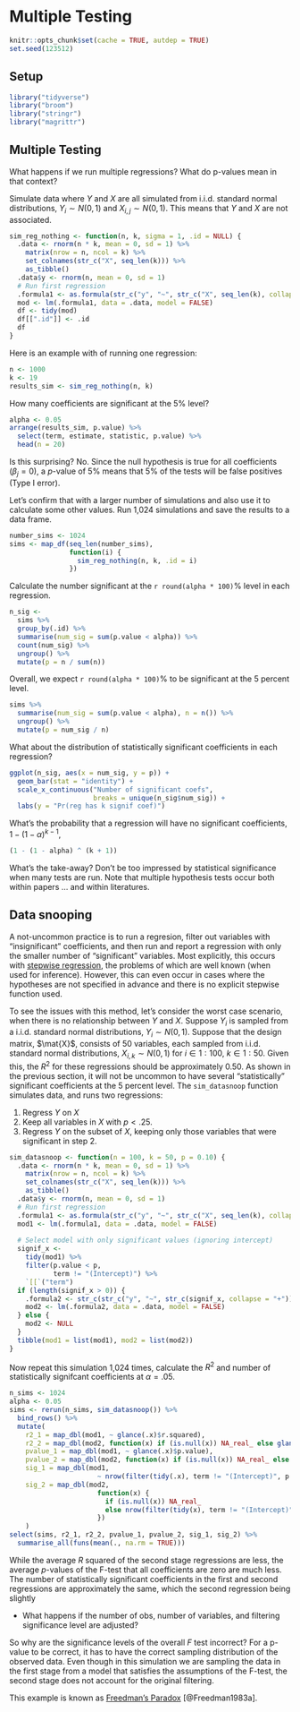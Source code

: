 # Multiple Testing

```r
knitr::opts_chunk$set(cache = TRUE, autdep = TRUE)
set.seed(123512)
```


## Setup

```r
library("tidyverse")
library("broom")
library("stringr")
library("magrittr")
```


## Multiple Testing

What happens if we run multiple regressions? What do p-values mean in that context?

Simulate data where $Y$ and $X$ are all simulated from i.i.d. standard normal distributions,
$Y_i \sim N(0, 1)$ and $X_{i,j} \sim N(0, 1)$.
This means that $Y$ and $X$ are not associated.
```r
sim_reg_nothing <- function(n, k, sigma = 1, .id = NULL) {
  .data <- rnorm(n * k, mean = 0, sd = 1) %>%
    matrix(nrow = n, ncol = k) %>%
    set_colnames(str_c("X", seq_len(k))) %>%
    as_tibble()
  .data$y <- rnorm(n, mean = 0, sd = 1)
  # Run first regression
  .formula1 <- as.formula(str_c("y", "~", str_c("X", seq_len(k), collapse = "+")))
  mod <- lm(.formula1, data = .data, model = FALSE)
  df <- tidy(mod)
  df[[".id"]] <- .id
  df
}
```

Here is an example with of running one regression:
```r
n <- 1000
k <- 19
results_sim <- sim_reg_nothing(n, k)
```

How many coefficients are significant at the 5% level?
```r
alpha <- 0.05
arrange(results_sim, p.value) %>%
  select(term, estimate, statistic, p.value) %>%
  head(n = 20)
```
Is this surprising? No. Since the null hypothesis is true for all coefficients ($\beta_j = 0$),
a $p$-value of 5% means that 5% of the tests will be false positives (Type I error).

Let's confirm that with a larger number of simulations and also use it to calculate some other values. Run 1,024 simulations and save the results to a data frame.
```r
number_sims <- 1024
sims <- map_df(seq_len(number_sims),
               function(i) {
                 sim_reg_nothing(n, k, .id = i)
               })
```

Calculate the number significant at the `r round(alpha * 100)`% level in each regression.
```r
n_sig <-
  sims %>%
  group_by(.id) %>%
  summarise(num_sig = sum(p.value < alpha)) %>%
  count(num_sig) %>%
  ungroup() %>%
  mutate(p = n / sum(n))
```
Overall, we expect `r round(alpha * 100)`% to be significant at the 5 percent level.
```r
sims %>%
  summarise(num_sig = sum(p.value < alpha), n = n()) %>%
  ungroup() %>%
  mutate(p = num_sig / n)
```


What about the distribution of statistically significant coefficients in each regression?
```r
ggplot(n_sig, aes(x = num_sig, y = p)) +
  geom_bar(stat = "identity") +
  scale_x_continuous("Number of significant coefs",
                     breaks = unique(n_sig$num_sig)) +
  labs(y = "Pr(reg has k signif coef)")
```

What's the probability that a regression will have no significant coefficients, $1 - (1 - \alpha) ^ {k - 1}$,
```r
(1 - (1 - alpha) ^ (k + 1))
```

What's the take-away?
Don't be too impressed by statistical significance when many tests are run.
Note that multiple hypothesis tests occur both within papers ... and within literatures.


## Data snooping

A not-uncommon practice is to run a regresion, filter out variables with "insignificant" coefficients,  and then run and report a regression with only the smaller number of "significant" variables.
Most explicitly, this occurs with [stepwise regression](https://en.wikipedia.org/wiki/Stepwise_regression), the problems of which are well known (when used for inference).
However, this can even occur in cases where the hypotheses are not specified in advance and there is no explicit stepwise function used.


To see the issues with this method, let's consider the worst case scenario, when there is no relationship between $Y$ and $X$.
Suppose $Y_i$ is sampled from a i.i.d. standard normal distributions,  $Y_i \sim N(0, 1)$.
Suppose that the design matrix, $\mat{X}$, consists of 50 variables, each sampled from i.i.d. standard normal distributions, $X_{i,k} \sim N(0, 1)$ for $i \in 1:100$, $k \in 1:50$.
Given this, the $R^2$ for these regressions should be approximately 0.50.
As shown in the previous section, it will not be uncommon to have several "statistically" significant coefficients at the 5 percent level.
The `sim_datasnoop` function simulates data, and runs two regressions:

1. Regress $Y$ on $X$
2. Keep all variables in $X$ with $p < .25$.
3. Regress $Y$ on the subset of $X$, keeping only those variables that were significant in step 2.

```r
sim_datasnoop <- function(n = 100, k = 50, p = 0.10) {
  .data <- rnorm(n * k, mean = 0, sd = 1) %>%
    matrix(nrow = n, ncol = k) %>%
    set_colnames(str_c("X", seq_len(k))) %>%
    as_tibble()
  .data$y <- rnorm(n, mean = 0, sd = 1)
  # Run first regression
  .formula1 <- as.formula(str_c("y", "~", str_c("X", seq_len(k), collapse = "+")))
  mod1 <- lm(.formula1, data = .data, model = FALSE)
  
  # Select model with only significant values (ignoring intercept)
  signif_x <-
    tidy(mod1) %>%
    filter(p.value < p, 
           term != "(Intercept)") %>%
    `[[`("term")
  if (length(signif_x > 0)) {
    .formula2 <- str_c(str_c("y", "~", str_c(signif_x, collapse = "+")))
    mod2 <- lm(.formula2, data = .data, model = FALSE)
  } else {
    mod2 <- NULL
  }
  tibble(mod1 = list(mod1), mod2 = list(mod2))
}
```
Now repeat this simulation 1,024 times, calculate the $R^2$ and number of statistically signifcant
coefficients at $\alpha = .05$.
```r
n_sims <- 1024
alpha <- 0.05
sims <- rerun(n_sims, sim_datasnoop()) %>%
  bind_rows() %>%
  mutate(
    r2_1 = map_dbl(mod1, ~ glance(.x)$r.squared),
    r2_2 = map_dbl(mod2, function(x) if (is.null(x)) NA_real_ else glance(x)$r.squared),
    pvalue_1 = map_dbl(mod1, ~ glance(.x)$p.value),
    pvalue_2 = map_dbl(mod2, function(x) if (is.null(x)) NA_real_ else glance(x)$p.value),
    sig_1 = map_dbl(mod1,
                      ~ nrow(filter(tidy(.x), term != "(Intercept)", p.value < alpha))),
    sig_2 = map_dbl(mod2,
                      function(x) {
                        if (is.null(x)) NA_real_
                        else nrow(filter(tidy(x), term != "(Intercept)", p.value < alpha))
                      })
    )
select(sims, r2_1, r2_2, pvalue_1, pvalue_2, sig_1, sig_2) %>%
  summarise_all(funs(mean(., na.rm = TRUE)))
```

While the average $R$ squared of the second stage regressions are less, the average $p$-values of the F-test that all coefficients are zero are much less.
The number of statistically significant coefficients in the first and second regressions are approximately the same, which the second regression being slightly 

- What happens if the number of obs, number of variables, and filtering significance level are adjusted?

So why are the significance levels of the overall $F$ test incorrect? For a p-value to be correct,
it has to have the correct sampling distribution of the observed data. 
Even though in this simulation we are sampling the data in the first stage from a model that
satisfies the assumptions of the F-test, the second stage does not account for the original filtering.

This example is known as [Freedman's Paradox](https://en.wikipedia.org/wiki/Freedman%27s_paradox)
[@Freedman1983a].
